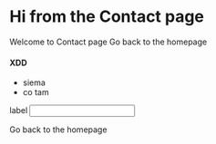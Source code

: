 
# Hi from the Contact page

Welcome to Contact page
Go back to the homepage

#### XDD

- siema
- co tam

<form>
  <label>label</label>
  <input type="text" />
</form>
<Post />
<Link to="/">Go back to the homepage</Link>
